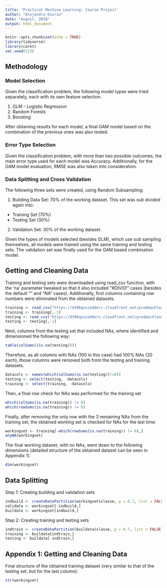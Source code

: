 ```yaml
---
title: 'Practical Machine Learning: Course Project'
author: "Alejandro Osorio"
date: "August, 2018"
output: html_document
---
```


```r
knitr::opts_chunk$set(echo = TRUE)
library(tidyverse)
library(caret)
set.seed(123)
```

## Methodology

### Model Selection

Given the classification problem, the following model types were tried separately, each with its own feature selection.

1. GLM - Logistic Regression
2. Random Forests
3. Boosting

After obtaining results for each model, a final GAM model based on the combination of the previous ones was also tested.

### Error Type Selection

Given the classification problem, with more than two possible outcomes, the main error type used for each model was Accuracy.  Additionally, for the GAM model evaluation, RMSE was also taken into consideration.

### Data Splitting and Cross Validation

The following three sets were created, using Random Subsampling:

1. Building Data Set: 70% of the working dataset.  This set was sub divided again into:
 * Training Set (70%)
 * Testing Set (30%)
2. Validation Set: 30% of the working dataset.

Given the types of models selected (besides GLM), which use sub sampling themselves, all models were trained using the same training and testing sets.  The validation set was finally used for the GAM based combination model.

## Getting and Cleaning Data

Training and testing sets were downloaded using read_csv function, with the 'na' parameter tweaked so that it also included "#DIV/0!" cases (besides the default "" and "NA" cases).  Additionally, first columns containing row numbers were eliminated from the obtained datasets.

```r
training <- read_csv("https://d396qusza40orc.cloudfront.net/predmachlearn/pml-training.csv", na = c("", "NA", "#DIV/0!"))
training <- training[,-1]
testing <- read_csv("https://d396qusza40orc.cloudfront.net/predmachlearn/pml-testing.csv", na = c("", "NA"))
testing <- testing[,-1]
```

Next, columns from the testing set that included NAs, where identified and dimensioned the following way:

```r
table(colSums((is.na(testing))))
```

Therefore, as all columns with NAs (100 in this case) had 100% NAs (20 each), those columns were removed both from the testing and training datasets.

```r
datacols <- names(which(colSums(is.na(testing))!=0))
testing <- select(testing, -datacols)
training <- select(training, -datacols)
```

Then, a final row check for NAs was performed for the training set

```r
which(colSums(is.na(training)) != 0)
which(rowSums(is.na(training)) != 0)
```

Finally, after removing the only row with the 3 remaining NAs from the training set, the obtained working set is checked for NAs for the last time:

```r
workingset <- training[-which(rowSums(is.na(training)) != 0),]
anyNA(workingset)
```

The final working dataset, with no NAs, went down to the following dimensions (detailed structure of the obtained dataset can be seen in Appendix 1):

```r
dim(workingset)
```

## Data Splitting

Step 1: Creating building and validation sets

```r
indbuild <- createDataPartition(workingset$classe, p = 0.7, list = FALSE)
validata <- workingset[-indbuild,]
buildata <- workingset[indbuild,]
```

Step 2: Creating training and testing sets

```r
indtrain <- createDataPartition(buildata$classe, p = 0.7, list = FALSE)
training <- buildata[indtrain,]
testing <- buildata[-indtrain,]
```


## Appendix 1: Getting and Cleaning Data

Final structure of the obtained training dataset (very similar to that of the testing set, but for the last column):

```r
str(workingset)
```
